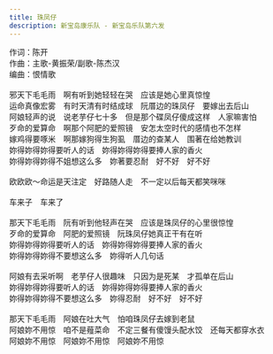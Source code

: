 ```yaml
---
title: 珠凤仔
description: 新宝岛康乐队 - 新宝岛乐队第六发
---
```


作词：陈开<br />作曲：主歌-黄振荣/副歌-陈杰汉<br />编曲：恨情歌<br /><br />邪天下毛毛雨　啊有听到她轻轻在哭　应该是她心里真惊惶<br />运命真像宏雾　有时天清有时结成球　阮厝边的珠凤仔　要嫁出去后山<br />阿娘轻声的说　说老芋仔七十多　但是那个碟凤仔傻成这样　人家嘛害怕<br />歹命的爱算命　啊那个阿肥的爱照镜　安怎太空时代的感情也不怎样<br />嫁鸡得要啄米　啊那嫁狗得生狗虱　厝边的查某人　围著在给她教训<br />妳得妳得妳得要听人的话　妳得妳得妳得要捧人家的香火<br />妳得妳得妳得不姐想这么多　妳著要忍耐　好不好　好不好<br /><br />欧欧欧～命运是天注定　好路随人走　不一定以后每天都笑咪咪<br /><br />车来子　车来了<br /><br />那天下毛毛雨　阮有听到他轻声在哭　应该是珠凤仔的心里很惊惶<br />歹命的爱算命　阿肥的爱照镜　阮珠凤仔她真正干有在听<br />妳得妳得妳得要听人的话　妳得妳得妳得要捧人家的香火<br />妳得妳得妳得不要想这么多　妳得听人几句话<br /><br />阿娘有去采听啊　老芋仔人很趣味　只因为是死某　才孤单在后山<br />妳得妳得妳得要听人的话　妳得妳得妳得要捧人家的香火<br />妳得妳得妳得不要想这么多　妳得忍耐　好不好　好不好<br /><br />那天下毛毛雨　阿娘在吐大气　怕咱珠凤仔去嫁到老鼠<br />阿娘妳不用惊　咱不是薤菜命　不定三餐有傻馒头配水饺　还每天都穿水衣<br />阿娘妳不用惊　阿娘妳不用惊　阿娘妳不用惊